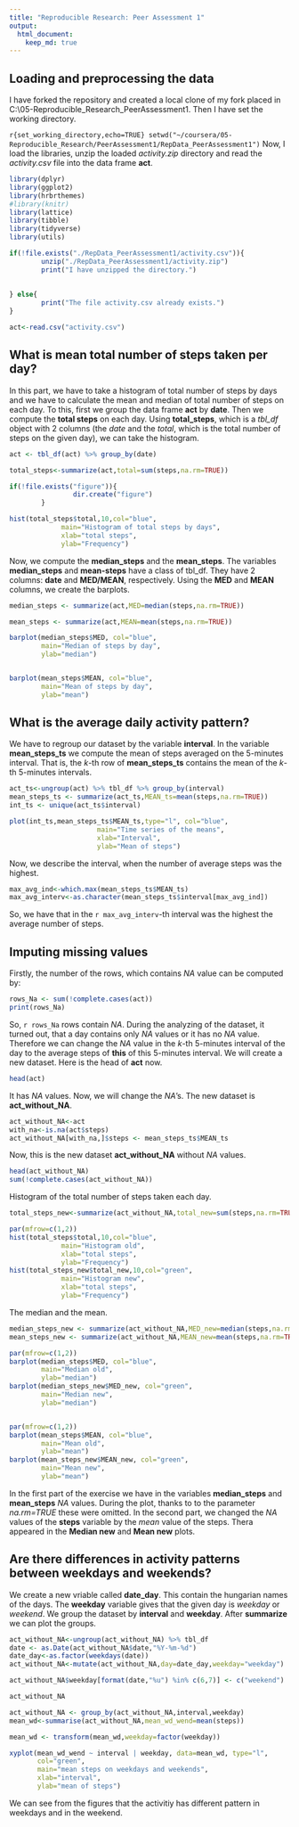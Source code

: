 ```yaml
---
title: "Reproducible Research: Peer Assessment 1"
output: 
  html_document:
    keep_md: true
---
```



## Loading and preprocessing the data
I have forked the repository and created a local clone of my fork placed in C:\Users\Kristof\Documents\coursera\05-Reproducible_Research\PeerAssessment1\RepData_PeerAssessment1. Then I have set the working directory.

```r{set_working_directory,echo=TRUE}
setwd("~/coursera/05-Reproducible_Research/PeerAssessment1/RepData_PeerAssessment1")
```
Now, I load the libraries, unzip the loaded *activity.zip* directory and read the *activity.csv* file into the data frame **act**.

```r
library(dplyr)
library(ggplot2)
library(hrbrthemes)
#library(knitr)
library(lattice)
library(tibble)
library(tidyverse)
library(utils)

if(!file.exists("./RepData_PeerAssessment1/activity.csv")){
        unzip("./RepData_PeerAssessment1/activity.zip")
        print("I have unzipped the directory.")
        
        
} else{
        print("The file activity.csv already exists.")
}

act<-read.csv("activity.csv")

```




## What is mean total number of steps taken per day?
In this part, we have to take a histogram of total number of steps by days and we have to calculate the mean and median of total number of steps on each day. To this, first we group the data frame **act** by **date**. Then we compute the **total steps** on each day. Using **total_steps**, which is a *tbl_df* object with 2 columns (the *date* and the *total*, which is the total number of steps on the given day), we can take the histogram.
```r
act <- tbl_df(act) %>% group_by(date)

total_steps<-summarize(act,total=sum(steps,na.rm=TRUE))

if(!file.exists("figure")){
                dir.create("figure")
        }

hist(total_steps$total,10,col="blue",
             main="Histogram of total steps by days",
             xlab="total steps",
             ylab="Frequency")
```

Now, we compute the **median_steps** and the **mean_steps**. The variables **median_steps** and **mean-steps** have a class of tbl_df. They have 2 columns: **date** and **MED/MEAN**, respectively. Using the **MED** and **MEAN** columns, we create the barplots.
```r
median_steps <- summarize(act,MED=median(steps,na.rm=TRUE))

mean_steps <- summarize(act,MEAN=mean(steps,na.rm=TRUE))

barplot(median_steps$MED, col="blue",
        main="Median of steps by day",
        ylab="median")


barplot(mean_steps$MEAN, col="blue",
        main="Mean of steps by day",
        ylab="mean")
```


## What is the average daily activity pattern?
We have to regroup our dataset by the variable **interval**. In the variable **mean_steps_ts** we compute the mean of steps averaged on the 5-minutes interval. That is, the *k*-th row of **mean_steps_ts** contains the mean of the *k*-th 5-minutes intervals. 
```r
act_ts<-ungroup(act) %>% tbl_df %>% group_by(interval)
mean_steps_ts <- summarize(act_ts,MEAN_ts=mean(steps,na.rm=TRUE))
int_ts <- unique(act_ts$interval)

plot(int_ts,mean_steps_ts$MEAN_ts,type="l", col="blue",
                      main="Time series of the means",
                      xlab="Interval",
                      ylab="Mean of steps")
```

Now, we describe the interval, when the number of average steps was the highest.
```r
max_avg_ind<-which.max(mean_steps_ts$MEAN_ts)
max_avg_interv<-as.character(mean_steps_ts$interval[max_avg_ind])
```

So, we have that in the `r max_avg_interv`-th interval was the highest the average number of steps.


## Imputing missing values
Firstly, the number of the rows, which contains *NA* value can be computed by:
```r
rows_Na <- sum(!complete.cases(act))
print(rows_Na)
```
So, `r rows_Na` rows contain *NA*. During the analyzing of the dataset, it turned out, that a day contains only *NA* values or it has no *NA* value. Therefore we can change the *NA* value in the *k*-th 5-minutes interval of the day to the average steps of **this** of this 5-minutes interval. We will create a new dataset. Here is the head of **act** now.
```r
head(act)
```

It has *NA* values. Now, we will change the *NA*'s. The new dataset is **act_without_NA**.
```r
act_without_NA<-act
with_na<-is.na(act$steps)
act_without_NA[with_na,]$steps <- mean_steps_ts$MEAN_ts
```

Now, this is the new dataset **act_without_NA** without *NA* values.
```r
head(act_without_NA)
sum(!complete.cases(act_without_NA))
```

Histogram of the total number of steps taken each day.
```r
total_steps_new<-summarize(act_without_NA,total_new=sum(steps,na.rm=TRUE))

par(mfrow=c(1,2))
hist(total_steps$total,10,col="blue",
             main="Histogram old",
             xlab="total steps",
             ylab="Frequency")
hist(total_steps_new$total_new,10,col="green",
             main="Histogram new",
             xlab="total steps",
             ylab="Frequency")
```

The median and the mean.
```r
median_steps_new <- summarize(act_without_NA,MED_new=median(steps,na.rm=TRUE))
mean_steps_new <- summarize(act_without_NA,MEAN_new=mean(steps,na.rm=TRUE))

par(mfrow=c(1,2))
barplot(median_steps$MED, col="blue",
        main="Median old",
        ylab="median")
barplot(median_steps_new$MED_new, col="green",
        main="Median new",
        ylab="median")


par(mfrow=c(1,2))
barplot(mean_steps$MEAN, col="blue",
        main="Mean old",
        ylab="mean")
barplot(mean_steps_new$MEAN_new, col="green",
        main="Mean new",
        ylab="mean")
```


In the first part of the exercise we have in the variables **median_steps** and **mean_steps** *NA* values. During the plot, thanks to to the parameter *na.rm=TRUE* these were omitted. In the second part, we changed the *NA* values of the **steps** variable by the *mean* value of the steps. Thera appeared in the **Median new** and **Mean new** plots.


## Are there differences in activity patterns between weekdays and weekends?
We create a new vriable called **date_day**. This contain the hungarian names of the days. The **weekday** variable gives that the given day is *weekday* or *weekend*. We group the dataset by **interval** and **weekday**. After **summarize** we can plot the groups.
```r
act_without_NA<-ungroup(act_without_NA) %>% tbl_df
date <- as.Date(act_without_NA$date,"%Y-%m-%d")
date_day<-as.factor(weekdays(date))
act_without_NA<-mutate(act_without_NA,day=date_day,weekday="weekday")

act_without_NA$weekday[format(date,"%u") %in% c(6,7)] <- c("weekend")

act_without_NA

act_without_NA <- group_by(act_without_NA,interval,weekday)
mean_wd<-summarise(act_without_NA,mean_wd_wend=mean(steps))

mean_wd <- transform(mean_wd,weekday=factor(weekday))

xyplot(mean_wd_wend ~ interval | weekday, data=mean_wd, type="l",
       col="green",
       main="mean steps on weekdays and weekends",
       xlab="interval",
       ylab="mean of steps")
```


We can see from the figures that the activitiy has different pattern in weekdays and in the weekend.